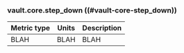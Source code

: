 ### vault.core.step_down ((#vault-core-step_down))

Metric type | Units | Description
----------- | ----- | -----------
BLAH     | BLAH    | BLAH